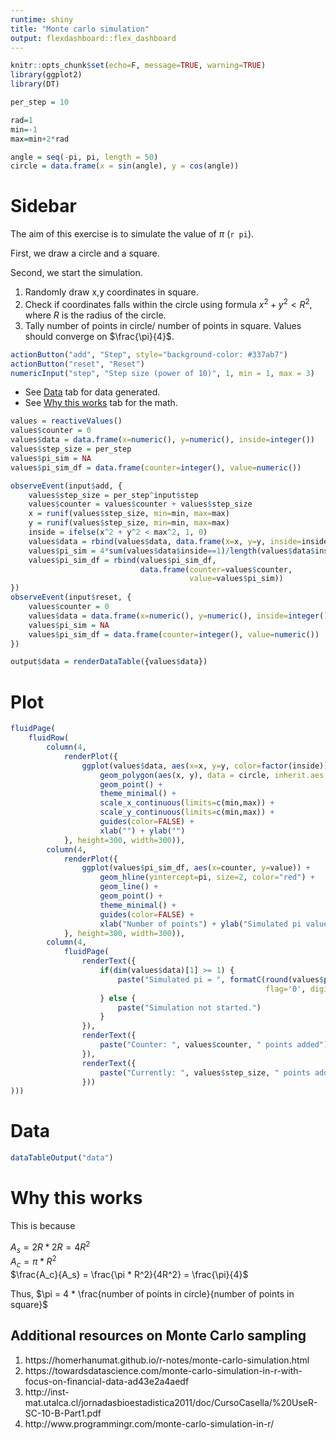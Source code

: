 ---
runtime: shiny
title: "Monte carlo simulation"
output: flexdashboard::flex_dashboard
---


```{r}
knitr::opts_chunk$set(echo=F, message=TRUE, warning=TRUE)
library(ggplot2)
library(DT)
```

```{r}
per_step = 10

rad=1
min=-1
max=min+2*rad

angle = seq(-pi, pi, length = 50)
circle = data.frame(x = sin(angle), y = cos(angle))
```

Sidebar {.sidebar}
=====================================

The aim of this exercise is to simulate the value of $\pi$ (`r pi`).

First, we draw a circle and a square.<br>

Second, we start the simulation.

1. Randomly draw x,y coordinates in square.
2. Check if coordinates falls within the circle using formula
$x^2 + y^2 < R^2$, where $R$ is the radius of the circle. 
3. Tally number of points in circle/ number of points in square. Values should converge on $\frac{\pi}{4}$.

```{r}
actionButton("add", "Step", style="background-color: #337ab7")
actionButton("reset", "Reset")
numericInput("step", "Step size (power of 10)", 1, min = 1, max = 3)
```

- See [Data](#section-data) tab for data generated.
- See [Why this works](#section-why-this-works) tab for the math.


```{r}
values = reactiveValues()
values$counter = 0
values$data = data.frame(x=numeric(), y=numeric(), inside=integer())
values$step_size = per_step
values$pi_sim = NA
values$pi_sim_df = data.frame(counter=integer(), value=numeric())

observeEvent(input$add, { 
    values$step_size = per_step^input$step 
    values$counter = values$counter + values$step_size
    x = runif(values$step_size, min=min, max=max)
    y = runif(values$step_size, min=min, max=max)
    inside = ifelse(x^2 + y^2 < max^2, 1, 0) 
    values$data = rbind(values$data, data.frame(x=x, y=y, inside=inside))
    values$pi_sim = 4*sum(values$data$inside==1)/length(values$data$inside)
    values$pi_sim_df = rbind(values$pi_sim_df, 
                             data.frame(counter=values$counter, 
                                        value=values$pi_sim))
})
observeEvent(input$reset, {
    values$counter = 0
    values$data = data.frame(x=numeric(), y=numeric(), inside=integer())
    values$pi_sim = NA
    values$pi_sim_df = data.frame(counter=integer(), value=numeric())
})

output$data = renderDataTable({values$data})
```

Plot
=====================================  

```{r}

fluidPage(
    fluidRow(
        column(4, 
            renderPlot({
                ggplot(values$data, aes(x=x, y=y, color=factor(inside))) + 
                    geom_polygon(aes(x, y), data = circle, inherit.aes = F) + 
                    geom_point() +
                    theme_minimal() +
                    scale_x_continuous(limits=c(min,max)) +
                    scale_y_continuous(limits=c(min,max)) +
                    guides(color=FALSE) +
                    xlab("") + ylab("")
            }, height=300, width=300)),
        column(4, 
            renderPlot({
                ggplot(values$pi_sim_df, aes(x=counter, y=value)) + 
                    geom_hline(yintercept=pi, size=2, color="red") +
                    geom_line() +
                    geom_point() + 
                    theme_minimal() +
                    guides(color=FALSE) +
                    xlab("Number of points") + ylab("Simulated pi value\n")
            }, height=300, width=300)),
        column(4,
            fluidPage(
                renderText({
                    if(dim(values$data)[1] >= 1) {
                        paste("Simulated pi = ", formatC(round(values$pi_sim, 7), format='f', 
                                                         flag='0', digits=7))
                    } else {
                        paste("Simulation not started.")
                    }
                }),
                renderText({ 
                    paste("Counter: ", values$counter, " points added")
                }),
                renderText({ 
                    paste("Currently: ", values$step_size, " points added at each step")
                }))
)))
```

Data
=====================================  
```{r}
dataTableOutput("data")
```

Why this works
=====================================  

This is because <br>

$A_s = 2R * 2R = 4R^2$ <br>
$A_c = \pi * R^2$ <br>
$\frac{A_c}{A_s} = \frac{\pi * R^2}{4R^2} = \frac{\pi}{4}$ <br>

Thus, $\pi = 4 * \frac{number of points in circle}{number of points in square}$

## Additional resources on Monte Carlo sampling
1. https://homerhanumat.github.io/r-notes/monte-carlo-simulation.html
2. https://towardsdatascience.com/monte-carlo-simulation-in-r-with-focus-on-financial-data-ad43e2a4aedf
3. http://inst-mat.utalca.cl/jornadasbioestadistica2011/doc/CursoCasella/%20UseR-SC-10-B-Part1.pdf
4. http://www.programmingr.com/monte-carlo-simulation-in-r/ 
